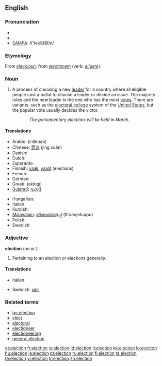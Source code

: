 {{see|élection}}
{{wikipedia}}
==English==

===Pronunciation===
* {{enPR|ĭ-lĕk'shən}}
* {{IPA|/ɪˈlekʃ(ə)n/}}
* [[w:SAMPA|SAMPA]]: /I"lekS(@)n/

===Etymology===
From {{AF.}} ''[[eleccioun]]'', from {{L.}} ''[[electionem]]'' (verb: ''[[eligere]]'').

===Noun===
{{wikipedia}}
{{en-noun}}

# A process of choosing a new [[leader]] for a country where all eligible people cast a ballot to choose a leader or decide an issue.  The majority rules and the new leader is the one who has the most [[vote]]s.  There are variants, such as the [[electoral college]] system of the [[United States]], but the popular vote usually decides the victor.
:: ''The parliamentary elections will be held in March.''

====Translations====
{{top}}
* Arabic: {{Arab|[[إنْتِخاب]]}} {{m}} (intikhab)
* Chinese: [[竞选]] (jìng xuǎn)
* Danish: {{t-|da|valg|n}}
* Dutch: {{t+|nl|verkiezing|f}}
* Esperanto: {{t-|eo|elekto|xs=Esperanto}}
* Finnish: [[vaali]], [[vaalit]] (elections)
* French: {{t+|fr|élection|f}}
* German: {{t+|de|Wahl|f}}
* Greek: {{t|el|εκλογή|f|sc=Grek}} (eklogí)
* [[Gujarati]]: [[ચૂંટણી]]
{{mid}}
* Hungarian: {{t+|hu|választás}}
* Italian: {{t+|it|elezione|f}}
* Kurdish: {{KUchar|[[هه‌ڵبژاردن]]}}
* [[Malayalam]]: [[തിരഞ്ഞെടുപ്പ്]] (thiranjetuppu)
* Polish: {{t-|pl|wybory|p}}
* Swedish: {{t+|sv|val|n}}
{{bottom}}

===Adjective===
'''election'''  (''no'' {{compar}} ''or'' {{superl}})

# Pertaining to an election or elections generally.

====Translations====
{{top}}
* Italian: {{t+|it|elettorale}}
{{mid}}
* Swedish: [[val-]]
{{bottom}}

===Related terms===
* [[by-election]]
* [[elect]]
* [[electoral]]
* [[electioneer]]
* [[electioneering]]
* [[general election]]

[[et:election]]
[[fr:election]]
[[io:election]]
[[id:election]]
[[it:election]]
[[kk:election]]
[[lo:election]]
[[hu:election]]
[[ja:election]]
[[pt:election]]
[[ru:election]]
[[fi:election]]
[[ta:election]]
[[te:election]]
[[vi:election]]
[[tr:election]]
[[zh:election]]